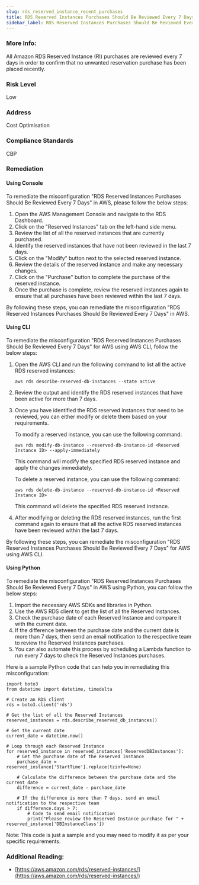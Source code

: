 ```yaml
---
slug: rds_reserved_instance_recent_purchases
title: RDS Reserved Instances Purchases Should Be Reviewed Every 7 Days
sidebar_label: RDS Reserved Instances Purchases Should Be Reviewed Every 7 Days
---
```


### More Info:

All Amazon RDS Reserved Instance (RI) purchases are reviewed every 7 days in order to confirm that no unwanted reservation purchase has been placed recently.

### Risk Level

Low

### Address

Cost Optimisation

### Compliance Standards

CBP


### Remediation

#### Using Console

To remediate the misconfiguration "RDS Reserved Instances Purchases Should Be Reviewed Every 7 Days" in AWS, please follow the below steps:

1. Open the AWS Management Console and navigate to the RDS Dashboard.
2. Click on the "Reserved Instances" tab on the left-hand side menu.
3. Review the list of all the reserved instances that are currently purchased.
4. Identify the reserved instances that have not been reviewed in the last 7 days.
5. Click on the "Modify" button next to the selected reserved instance.
6. Review the details of the reserved instance and make any necessary changes.
7. Click on the "Purchase" button to complete the purchase of the reserved instance.
8. Once the purchase is complete, review the reserved instances again to ensure that all purchases have been reviewed within the last 7 days.

By following these steps, you can remediate the misconfiguration "RDS Reserved Instances Purchases Should Be Reviewed Every 7 Days" in AWS.

#### Using CLI

To remediate the misconfiguration "RDS Reserved Instances Purchases Should Be Reviewed Every 7 Days" for AWS using AWS CLI, follow the below steps:

1. Open the AWS CLI and run the following command to list all the active RDS reserved instances:

   ```
   aws rds describe-reserved-db-instances --state active
   ```

2. Review the output and identify the RDS reserved instances that have been active for more than 7 days.

3. Once you have identified the RDS reserved instances that need to be reviewed, you can either modify or delete them based on your requirements.

   To modify a reserved instance, you can use the following command:

   ```
   aws rds modify-db-instance --reserved-db-instance-id <Reserved Instance ID> --apply-immediately
   ```

   This command will modify the specified RDS reserved instance and apply the changes immediately.

   To delete a reserved instance, you can use the following command:

   ```
   aws rds delete-db-instance --reserved-db-instance-id <Reserved Instance ID>
   ```

   This command will delete the specified RDS reserved instance.

4. After modifying or deleting the RDS reserved instances, run the first command again to ensure that all the active RDS reserved instances have been reviewed within the last 7 days.

By following these steps, you can remediate the misconfiguration "RDS Reserved Instances Purchases Should Be Reviewed Every 7 Days" for AWS using AWS CLI.

#### Using Python

To remediate the misconfiguration "RDS Reserved Instances Purchases Should Be Reviewed Every 7 Days" in AWS using Python, you can follow the below steps:

1. Import the necessary AWS SDKs and libraries in Python.
2. Use the AWS RDS client to get the list of all the Reserved Instances.
3. Check the purchase date of each Reserved Instance and compare it with the current date.
4. If the difference between the purchase date and the current date is more than 7 days, then send an email notification to the respective team to review the Reserved Instances purchases.
5. You can also automate this process by scheduling a Lambda function to run every 7 days to check the Reserved Instances purchases.

Here is a sample Python code that can help you in remediating this misconfiguration:

```
import boto3
from datetime import datetime, timedelta

# Create an RDS client
rds = boto3.client('rds')

# Get the list of all the Reserved Instances
reserved_instances = rds.describe_reserved_db_instances()

# Get the current date
current_date = datetime.now()

# Loop through each Reserved Instance
for reserved_instance in reserved_instances['ReservedDBInstances']:
    # Get the purchase date of the Reserved Instance
    purchase_date = reserved_instance['StartTime'].replace(tzinfo=None)
    
    # Calculate the difference between the purchase date and the current date
    difference = current_date - purchase_date
    
    # If the difference is more than 7 days, send an email notification to the respective team
    if difference.days > 7:
        # Code to send email notification
        print("Please review the Reserved Instance purchase for " + reserved_instance['DBInstanceClass'])
```

Note: This code is just a sample and you may need to modify it as per your specific requirements.


### Additional Reading:

- [https://aws.amazon.com/rds/reserved-instances/](https://aws.amazon.com/rds/reserved-instances/) 

